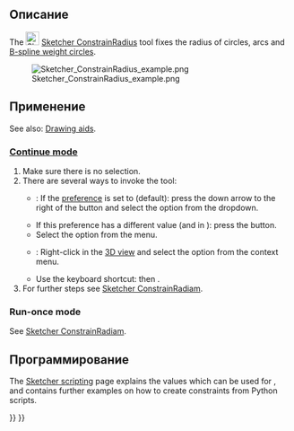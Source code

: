 <languages/>

{{Docnav/ru
|[[Sketcher_ConstrainRadiam/ru|Ограничение радиуса/диаметра автоматически]]
|[[Sketcher_ConstrainDiameter/ru|Ограничение Диаметра]]
|[[Sketcher_Workbench/ru|Скетчер]]
|IconL=Sketcher_ConstrainRadiam.svg
|IconR=Sketcher_ConstrainDiameter.svg
|IconC=Workbench_Sketcher.svg
}}

{{GuiCommand/ru
|Name/ru=Скетчер Ограничение Радиуса
|MenuLocation=Эскиз → Ограничения эскиза → Ограничение Радиуса
|Workbenches=[[Sketcher_Workbench/ru|Скетчер]]
|Shortcut={{KEY|K}} {{KEY|R}}
|SeeAlso=[[Sketcher_ConstrainRadiam/ru|Скетчер Ограничение радиуса/диаметра автоматически]], [[Sketcher_ConstrainDiameter/ru|Скетчер Ограничение Диаметра]]
}}

<span id="Description"></span>
== Описание ==

The [[Image:Sketcher_ConstrainRadius.svg|24px]] [[Sketcher_ConstrainRadius|Sketcher ConstrainRadius]] tool fixes the radius of circles, arcs and [[Sketcher_CreateBSpline#Notes|B-spline weight circles]].

[[File:Sketcher ConstrainRadius example.png]]

<span id="Usage"></span>
==Применение==

See also: [[Sketcher_Workbench#Drawing_aids|Drawing aids]].

===[[Sketcher_Workbench#Continue_modes|Continue mode]]===

# Make sure there is no selection.
# There are several ways to invoke the tool:
#* {{Version|1.0}}: If the {{MenuCommand|Dimensioning constraints}} [[Sketcher_Preferences#General|preference]] is set to {{Value|Single tool}} (default): press the down arrow to the right of the {{Button|[[Image:Sketcher_Dimension.svg||x16px]][[Image:Toolbar_flyout_arrow.svg|x16px]]}} button and select the {{MenuCommand|[[Image:Sketcher_ConstrainRadius.svg|16px]] Constrain radius}} option from the dropdown.
#* If this preference has a different value (and in {{VersionMinus|0.21}}): press the {{Button|[[Image:Sketcher_ConstrainRadius.svg|16px]] [[Sketcher_ConstrainRadius|Constrain radius]]}} button.
#* Select the {{MenuCommand|Sketch → Sketcher constraints → [[Image:Sketcher_ConstrainRadius.svg|16px]] Constrain radius}} option from the menu.
#* {{Version|1.0}}: Right-click in the [[3D_view|3D view]] and select the {{MenuCommand|Dimension → [[Image:Sketcher_ConstrainRadius.svg|16px]] Constrain radius}} option from the context menu.
#* Use the keyboard shortcut: {{KEY|K}} then {{KEY|R}}.
# For further steps see [[Sketcher_ConstrainRadiam#Continue_mode|Sketcher ConstrainRadiam]].

===Run-once mode===

See [[Sketcher_ConstrainRadiam#Run-once_mode|Sketcher ConstrainRadiam]].

<span id="Scripting"></span>
== Программирование ==

{{Code|code=Sketch.addConstraint(Sketcher.Constraint('Radius', ArcOrCircle, App.Units.Quantity('123.0 mm')))}}

The [[Sketcher_scripting|Sketcher scripting]] page explains the values which can be used for {{incode|ArcOrCircle}}, and contains further examples on how to create constraints from Python scripts.


{{Docnav/ru
|[[Sketcher_ConstrainRadiam/ru|Ограничение радиуса/диаметра автоматически]]
|[[Sketcher_ConstrainDiameter/ru|Ограничение Диаметра]]
|[[Sketcher_Workbench/ru|Скетчер]]
|IconL=Sketcher_ConstrainRadiam.svg
|IconR=Sketcher_ConstrainDiameter.svg
|IconC=Workbench_Sketcher.svg
}}

{{Sketcher_Tools_navi{{#translation:}}}}
{{Userdocnavi{{#translation:}}}}